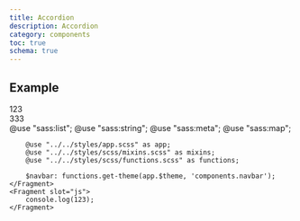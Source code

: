 ```yaml
---
title: Accordion
description: Accordion
category: components
toc: true
schema: true
---
```


## Example
<Snippet>
    <Fragment slot="html">
        <div className="accordion">
            <div className="item">
                <div className="title">123</div>
                <div className="content">333</div>
            </div>
        </div>
    </Fragment>
    <Fragment slot="scss">
        @use "sass:list";
        @use "sass:string";
        @use "sass:meta";
        @use "sass:map";

        @use "../../styles/app.scss" as app;
        @use "../../styles/scss/mixins.scss" as mixins;
        @use "../../styles/scss/functions.scss" as functions;

        $navbar: functions.get-theme(app.$theme, 'components.navbar');
    </Fragment>
    <Fragment slot="js">
        console.log(123);
    </Fragment>
</Snippet>
